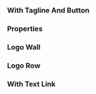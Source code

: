 
<Meta of={LogosStories} />

### With Tagline And Button

<Canvas of={LogosStories.WithTaglineAndButton} />

### Properties

<ArgTypes />

### Logo Wall

<Canvas of={LogosStories.LogoWall} />

### Logo Row

<Canvas of={LogosStories.LogoRow} />

### With Text Link

<Canvas of={LogosStories.WithTextLink} />
